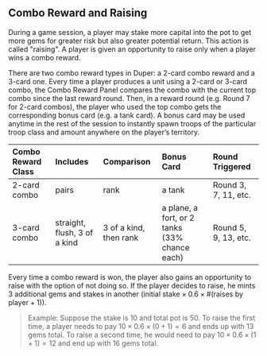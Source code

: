 ## Combo Reward and Raising

During a game session, a player may stake more capital into the pot to get more gems for greater risk but also greater potential return. This action is called "raising". A player is given an opportunity to raise only when a player wins a combo reward.

There are two combo reward types in Duper: a 2-card combo reward and a 3-card one. Every time a player produces a unit using a 2-card or 3-card combo, the Combo Reward Panel compares the combo with the current top combo since the last reward round. Then, in a reward round (e.g. Round 7 for 2-card combos), the player who used the top combo gets the corresponding bonus card (e.g. a tank card). A bonus card may be used anytime in the rest of the session to instantly spawn troops of the particular troop class and amount anywhere on the player’s territory.

| Combo Reward Class | Includes                     | Comparison             | Bonus Card                                    | Round Triggered      |
| :----------------- | :--------------------------- | :--------------------- | :-------------------------------------------- | :------------------- |
| 2-card combo       | pairs                        | rank                   | a tank                                        | Round 3, 7, 11, etc. |
| 3-card combo       | straight, flush, 3 of a kind | 3 of a kind, then rank | a plane, a fort, or 2 tanks (33% chance each) | Round 5, 9, 13, etc. |

Every time a combo reward is won, the player also gains an opportunity to raise with the option of not doing so. If the player decides to raise, he mints 3 additional gems and stakes in another $(\text{initial stake} \times 0.6 \times \# (\text{raises by player} + 1))$.

> Example: Suppose the stake is 10 and total pot is 50. To raise the first time, a player needs to pay $10\times0.6\times(0+1)=6$ and ends up with 13 gems total. To raise a second time, he would need to pay $10\times0.6\times(1+1)=12$ and end up with 16 gems total.
